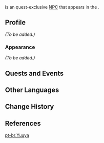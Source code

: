 {{Meta
<!-- Remove this template after adding the missing info -->
|missing_NPC_profile  = yes
}}
{{Character Infobox
|type             = Quest NPC
|image            = NPC Yuuya.png
|region           = Inazuma
|location         = Inazuma
|voiceEN          = [https://ajbecklesvo.com/ A.J. Beckles]<ref name="A.J. Beckles">Twitter: [https://twitter.com/ajbecklesvo/status/1417852187141607425 EN VA Self Announcement]</ref>
}}
{{Lang|'''Yuuya'''|ja=悠也|ja_rm=Yuuya}} is an quest-exclusive [[NPC]] that appears in the {{Quest|The Immovable God and the Eternal Euthymia}}.

==Profile==
<!-- detailed story/lore information goes here -->
''(To be added.)''

===Appearance===
''(To be added.)''

==Quests and Events==
{{Quests and Events}}

==Other Languages==
{{Other Languages
|default_hidden = 1
|en      = Yuuya
|zhs     = 悠也
|zhs_rm  = Yōuyě
|zht     = 悠也
|zht_rm  = Yōuyě
|ja      = 悠也
|ja_rm   = Yuuya
|ko      = 유우야
|es      = Yuuya
|fr      = Yuuya
|ru      = Юуя
|th      = Yuuya
|vi      = Yuuya
|de      = Yuuya
|id      = Yuuya
|pt      = Yuuya
|tr      = Yuuya
|it      = Yuuya
}}

==Change History==
{{Change History|2.0}}

==References==
{{Reflist}}

[[pt-br:Yuuya]]